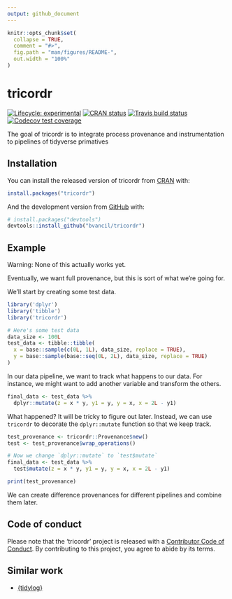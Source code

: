 ```yaml
---
output: github_document
---
```


<!-- README.md is generated from README.Rmd. Please edit that file -->

```r
knitr::opts_chunk$set(
  collapse = TRUE,
  comment = "#>",
  fig.path = "man/figures/README-",
  out.width = "100%"
)
```

# tricordr

<!-- badges: start -->
[![Lifecycle: experimental](https://img.shields.io/badge/lifecycle-experimental-orange.svg)](https://www.tidyverse.org/lifecycle/#experimental)
[![CRAN status](https://www.r-pkg.org/badges/version/tricordr)](https://CRAN.R-project.org/package=tricordr)
[![Travis build status](https://travis-ci.org/bvancil/tricordr.svg?branch=master)](https://travis-ci.org/bvancil/tricordr)
[![Codecov test coverage](https://codecov.io/gh/bvancil/tricordr/branch/master/graph/badge.svg)](https://codecov.io/gh/bvancil/tricordr?branch=master)
<!-- badges: end -->

The goal of tricordr is to integrate process provenance and instrumentation to pipelines of tidyverse primatives

## Installation

You can install the released version of tricordr from [CRAN](https://CRAN.R-project.org) with:

``` r
install.packages("tricordr")
```

And the development version from [GitHub](https://github.com/) with:

``` r
# install.packages("devtools")
devtools::install_github("bvancil/tricordr")
```
## Example

Warning: None of this actually works yet.

Eventually, we want full provenance, but this is sort of what we're going for.

We'll start by creating some test data.

```r
library('dplyr')
library('tibble')
library('tricordr')

# Here's some test data
data_size <- 100L
test_data <- tibble::tibble(
  x = base::sample(c(0L, 1L), data_size, replace = TRUE),
  y = base::sample(base::seq(0L, 2L), data_size, replace = TRUE)
)
```

In our data pipeline, we want to track what happens to our
data. For instance, we might want to add another variable
and transform the others.

```r
final_data <- test_data %>% 
  dplyr::mutate(z = x * y, y1 = y, y = x, x = 2L - y1)
```

What happened? It will be tricky to figure out later.
Instead, we can use `tricordr` to decorate the
`dplyr::mutate` function so that we keep track.


```r
test_provenance <- tricordr::Provenance$new()
test <- test_provenance$wrap_operations()

# Now we change `dplyr::mutate` to `test$mutate`
final_data <- test_data %>% 
  test$mutate(z = x * y, y1 = y, y = x, x = 2L - y1)

print(test_provenance)
```

We can create difference provenances for different pipelines
and combine them later.

## Code of conduct

Please note that the 'tricordr' project is released with a
[Contributor Code of Conduct](.github/CODE_OF_CONDUCT.md).
By contributing to this project, you agree to abide by its terms.
  
## Similar work

* [{tidylog}](https://github.com/elbersb/tidylog)
